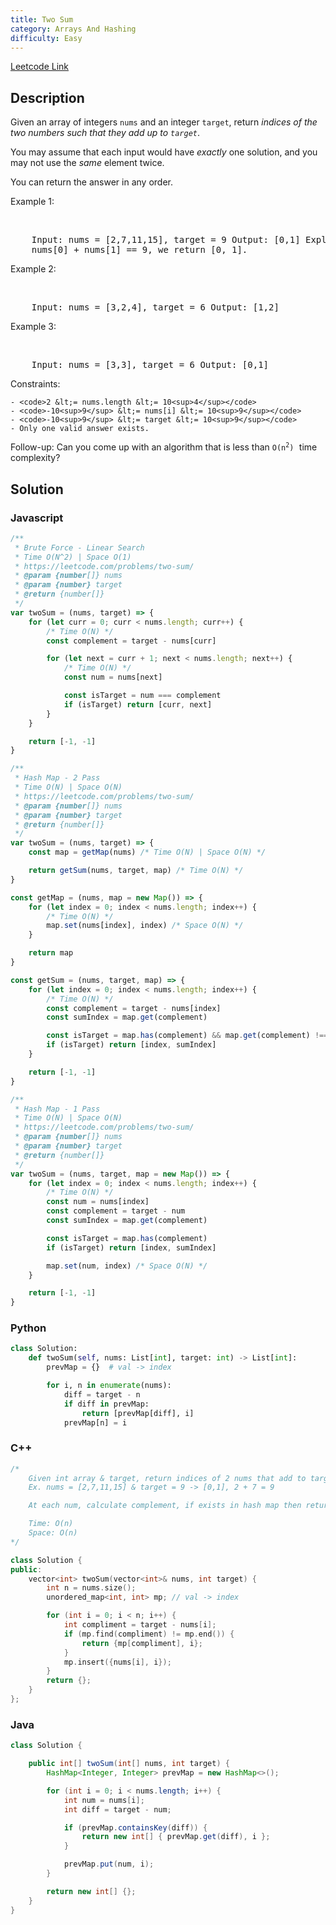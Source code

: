 ```yaml
---
title: Two Sum
category: Arrays And Hashing
difficulty: Easy
---
```


<Callout>

[Leetcode Link](https://leetcode.com/problems/two-sum)

</Callout>

## Description

Given an array of integers <code>nums</code> and an integer <code>target</code>, return _indices of the two numbers such that they add up to <code>target</code>_.

You may assume that each input would have _exactly_ one solution, and you may not use the _same_ element twice.

You can return the answer in any order.

Example 1:

<br />
<pre className="overflow-x-auto">
	Input: nums = [2,7,11,15], target = 9 Output: [0,1] Explanation: Because
	nums[0] + nums[1] == 9, we return [0, 1].
</pre>

Example 2:

<br />
<pre className="overflow-x-auto">
	Input: nums = [3,2,4], target = 6 Output: [1,2]
</pre>

Example 3:

<br />
<pre className="overflow-x-auto">
	Input: nums = [3,3], target = 6 Output: [0,1]
</pre>

Constraints:

    - <code>2 &lt;= nums.length &lt;= 10<sup>4</sup></code>
    - <code>-10<sup>9</sup> &lt;= nums[i] &lt;= 10<sup>9</sup></code>
    - <code>-10<sup>9</sup> &lt;= target &lt;= 10<sup>9</sup></code>
    - Only one valid answer exists.

Follow-up: Can you come up with an algorithm that is less than <code>O(n<sup>2</sup>)</code><font face="monospace"> </font>time complexity?

## Solution

### Javascript

```javascript
/**
 * Brute Force - Linear Search
 * Time O(N^2) | Space O(1)
 * https://leetcode.com/problems/two-sum/
 * @param {number[]} nums
 * @param {number} target
 * @return {number[]}
 */
var twoSum = (nums, target) => {
	for (let curr = 0; curr < nums.length; curr++) {
		/* Time O(N) */
		const complement = target - nums[curr]

		for (let next = curr + 1; next < nums.length; next++) {
			/* Time O(N) */
			const num = nums[next]

			const isTarget = num === complement
			if (isTarget) return [curr, next]
		}
	}

	return [-1, -1]
}

/**
 * Hash Map - 2 Pass
 * Time O(N) | Space O(N)
 * https://leetcode.com/problems/two-sum/
 * @param {number[]} nums
 * @param {number} target
 * @return {number[]}
 */
var twoSum = (nums, target) => {
	const map = getMap(nums) /* Time O(N) | Space O(N) */

	return getSum(nums, target, map) /* Time O(N) */
}

const getMap = (nums, map = new Map()) => {
	for (let index = 0; index < nums.length; index++) {
		/* Time O(N) */
		map.set(nums[index], index) /* Space O(N) */
	}

	return map
}

const getSum = (nums, target, map) => {
	for (let index = 0; index < nums.length; index++) {
		/* Time O(N) */
		const complement = target - nums[index]
		const sumIndex = map.get(complement)

		const isTarget = map.has(complement) && map.get(complement) !== index
		if (isTarget) return [index, sumIndex]
	}

	return [-1, -1]
}

/**
 * Hash Map - 1 Pass
 * Time O(N) | Space O(N)
 * https://leetcode.com/problems/two-sum/
 * @param {number[]} nums
 * @param {number} target
 * @return {number[]}
 */
var twoSum = (nums, target, map = new Map()) => {
	for (let index = 0; index < nums.length; index++) {
		/* Time O(N) */
		const num = nums[index]
		const complement = target - num
		const sumIndex = map.get(complement)

		const isTarget = map.has(complement)
		if (isTarget) return [index, sumIndex]

		map.set(num, index) /* Space O(N) */
	}

	return [-1, -1]
}
```

### Python

```python
class Solution:
    def twoSum(self, nums: List[int], target: int) -> List[int]:
        prevMap = {}  # val -> index

        for i, n in enumerate(nums):
            diff = target - n
            if diff in prevMap:
                return [prevMap[diff], i]
            prevMap[n] = i

```

### C++

```cpp
/*
    Given int array & target, return indices of 2 nums that add to target
    Ex. nums = [2,7,11,15] & target = 9 -> [0,1], 2 + 7 = 9

    At each num, calculate complement, if exists in hash map then return

    Time: O(n)
    Space: O(n)
*/

class Solution {
public:
    vector<int> twoSum(vector<int>& nums, int target) {
        int n = nums.size();
        unordered_map<int, int> mp; // val -> index

        for (int i = 0; i < n; i++) {
            int compliment = target - nums[i];
            if (mp.find(compliment) != mp.end()) {
                return {mp[compliment], i};
            }
            mp.insert({nums[i], i});
        }
        return {};
    }
};

```

### Java

```java
class Solution {

    public int[] twoSum(int[] nums, int target) {
        HashMap<Integer, Integer> prevMap = new HashMap<>();

        for (int i = 0; i < nums.length; i++) {
            int num = nums[i];
            int diff = target - num;

            if (prevMap.containsKey(diff)) {
                return new int[] { prevMap.get(diff), i };
            }

            prevMap.put(num, i);
        }

        return new int[] {};
    }
}

```
